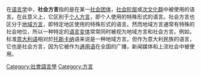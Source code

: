 {{Unreferenced|time=2022-03-22T02:21:30+00:00}}
在[[语言学|语言学]]中，'''社会方言'''指的是在某一[[社会团体|社会团体]]，[[社会阶层|社会阶层]]或[[次文化群|次文化群]]中被使用的语言。在此意义上，它区别于[[个人方言|个人方言]]，即个人使用的特殊形式的语言。社会方言也区分于[[地域方言|地域方言]]，即特定地区使用的特殊形式的语言。然而地域方言通常有特殊的社会地位，所以一种特定的[[语言变体|语言变体]]常常同时被视为地域方言和社会方言。例如，标准[[意大利语|意大利语]]相对於[[托斯卡纳|托斯卡纳]]语来说是一种地域方言。但作为意大利民族的语言，它也是社会方言，因为它被作为[[通用语|通用语]]在全国的广播，新闻媒体和上流社会中被使用。
{{語言小作品}}

[[Category:社會語言學|Category:社會語言學]]
[[Category:方言|Category:方言]]